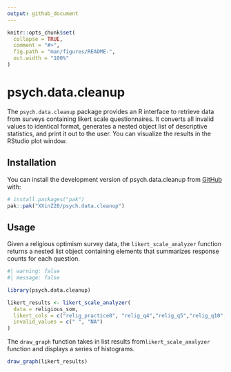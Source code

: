 ```yaml
---
output: github_document
---
```


<!-- README.md is generated from README.Rmd. Please edit that file -->

```r
knitr::opts_chunk$set(
  collapse = TRUE,
  comment = "#>",
  fig.path = "man/figures/README-",
  out.width = "100%"
)
```

# psych.data.cleanup

<!-- badges: start -->
<!-- badges: end -->

The `psych.data.cleanup` package provides an R interface to retrieve data from surveys containing likert scale questionnaires. It converts all invalid values to identical format, generates a nested object list of descriptive statistics, and print it out to the user. You can visualize the results in the RStudio plot window.

## Installation

You can install the development version of psych.data.cleanup from [GitHub](https://github.com/) with:

``` r
# install.packages("pak")
pak::pak("XXinZ28/psych.data.cleanup")
```

## Usage

Given a religious optimism survey data, the `likert_scale_analyzer` function returns a nested list object containing elements that summarizes response counts for each question.

```r
#| warning: false
#| message: false

library(psych.data.cleanup)

likert_results <- likert_scale_analyzer(
  data = religious_som,
  likert_cols = c("relig_practice0", "relig_q4","relig_q5","relig_q10","relig_q11","relig_q12","relig_experience1","relig_experience2","relig_experience3","relig_experience4","SOM_q1","SOM_q2","SOM_q3","SOM_q4","SOM_q5","SOM_q6","SOM_q7"),
  invalid_values = c(" ", "NA")
) 
```

The `draw_graph` function takes in list results from`likert_scale_analyzer` function and displays a series of histograms. 

```r
draw_graph(likert_results)
```


